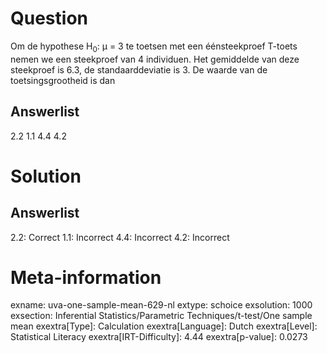 Question
========

Om de hypothese H~0~: μ = 3 te toetsen met een éénsteekproef T-toets
nemen we een steekproef van 4 individuen. Het gemiddelde van deze
steekproef is 6.3, de standaarddeviatie is 3. De waarde van de
toetsingsgrootheid is dan

Answerlist
----------

2.2
1.1
4.4
4.2

Solution
========

Answerlist
----------

2.2: Correct
1.1: Incorrect
4.4: Incorrect
4.2: Incorrect

Meta-information
================
exname: uva-one-sample-mean-629-nl
extype: schoice
exsolution: 1000
exsection: Inferential Statistics/Parametric Techniques/t-test/One sample mean
exextra[Type]: Calculation
exextra[Language]: Dutch
exextra[Level]: Statistical Literacy
exextra[IRT-Difficulty]: 4.44
exextra[p-value]: 0.0273
